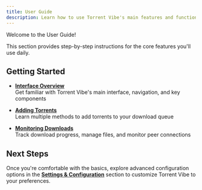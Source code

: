 ```yaml
---
title: User Guide
description: Learn how to use Torrent Vibe's main features and functionality
---
```


Welcome to the User Guide!

This section provides step-by-step instructions for the core features you'll use daily.

## Getting Started

- **[Interface Overview](./interface-overview.mdx)**  
  Get familiar with Torrent Vibe's main interface, navigation, and key components

- **[Adding Torrents](./adding-torrents.mdx)**  
  Learn multiple methods to add torrents to your download queue

- **[Monitoring Downloads](./monitoring-downloads.mdx)**  
  Track download progress, manage files, and monitor peer connections

## Next Steps

Once you're comfortable with the basics, explore advanced configuration options in the **[Settings & Configuration](../settings/index.mdx)** section to customize Torrent Vibe to your preferences.
